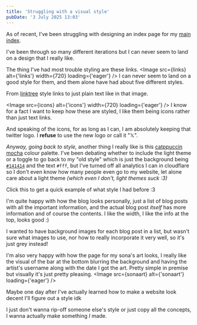 ```yaml
---
title: 'Struggling with a visual style'
pubDate: '3 July 2025 13:03'
---
```


As of recent, I've been struggling with designing an index page for my [main index](https://invisyarcticfox.uk).

I've been through so many different iterations but I can never seem to land on a design that I really like.

The thing I've had most trouble styling are these links.
<Image
  src={links} alt={'links'}
  width={720} loading={'eager'}
/>
I can never seem to land on a good style for them, and them alone have had about five different styles.

From [linktree](https://linktr.ee) style links to just plain text like in that image.

<Image
  src={icons} alt={'icons'}
  width={720} loading={'eager'}
/>
I know for a fact I want to keep how these are styled, I like them being icons rather than just text links.

And speaking of the icons, for as long as I can, I am absolutely keeping that twitter logo.
I **refuse** to use the new logo or call it "𝕏".

*Anyway, going back to style,* another thing I really like is this [catppuccin mocha](https://catppuccin.com/palette/) colour palette.
I've been debating whether to include the light theme or a toggle to go back to my "old style" which is just the background being [`#141414`](https://www.colorhexa.com/141414) and the text `#fff`, but I've turned off all analytics I can in cloudflare so I don't even know how many people even go to my website, let alone care about a light theme *(which even I don't, light themes suck :3)*

<div class='gap' />

Click this to get a quick example of what style I had before :3
<LightMode />

<div class='gap' />

I'm quite happy with how the blog looks personally, just a list of blog posts with all the important information, and the actual blog post *itself* has more information and of course the contents. I like the width, I like the info at the top, looks good :)

I wanted to have background images for each blog post in a list, but wasn't sure what images to use, nor how to really incorporate it very well, so it's just grey instead!

I'm also very happy with how the page for my sona's art looks, I really like the visual of the bar at the bottom blurring the background and having the artist's username along with the date I got the art. Pretty simple in premise but visually it's just pretty pleasing.
<Image
  src={sonaart} alt={'sonaart'}
  loading={'eager'}
/>

Maybe one day after I've actually learned how to make a website look decent I'll figure out a style idk

I just don't wanna rip-off someone else's style or just copy all the concepts, I wanna actually make something *I* made.